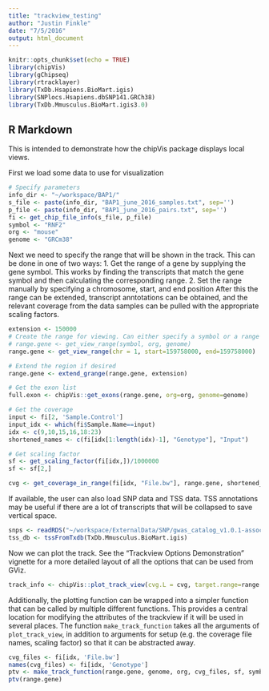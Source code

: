 ```yaml
---
title: "trackview_testing"
author: "Justin Finkle"
date: "7/5/2016"
output: html_document
---
```


```r
knitr::opts_chunk$set(echo = TRUE)
library(chipVis)
library(gChipseq)
library(rtracklayer)
library(TxDb.Hsapiens.BioMart.igis)
library(SNPlocs.Hsapiens.dbSNP141.GRCh38)
library(TxDb.Mmusculus.BioMart.igis3.0)
```

## R Markdown

This is intended to demonstrate how the chipVis package displays local views.

First we load some data to use for visualization
```r
# Specify parameters
info_dir <- "~/workspace/BAP1/"
s_file <- paste(info_dir, "BAP1_june_2016_samples.txt", sep='')
p_file <- paste(info_dir, "BAP1_june_2016_pairs.txt", sep='')
fi <- get_chip_file_info(s_file, p_file)
symbol <- "RNF2"
org <- "mouse"
genome <- "GRCm38"
```


Next we need to specify the range that will be shown in the track. This can be done
in one of two ways:
  1. Get the range of a gene by supplying the gene symbol. This works by finding the transcripts
     that match the gene symbol and then calculating the corresponding range.
  2. Set the range manually by specifying a chromosome, start, and end position
After this the range can be extended, transcript anntotations can be obtained, and the
relevant coverage from the data samples can be pulled with the appropriate scaling factors.
```r
extension <- 150000
# Create the range for viewing. Can either specify a symbol or a range
# range.gene <- get_view_range(symbol, org, genome)
range.gene <- get_view_range(chr = 1, start=159758000, end=159758000)

# Extend the region if desired
range.gene <- extend_grange(range.gene, extension)

# Get the exon list
full.exon <- chipVis::get_exons(range.gene, org=org, genome=genome)

# Get the coverage
input <- fi[2, 'Sample.Control']
input_idx <- which(fi$Sample.Name==input)
idx <- c(9,10,15,16,18:23)
shortened_names <- c(fi[idx[1:length(idx)-1], "Genotype"], "Input")

# Get scaling factor
sf <- get_scaling_factor(fi[idx,])/1000000
sf <- sf[2,]

cvg <- get_coverage_in_range(fi[idx, "File.bw"], range.gene, shortened_names, sf)
```

If available, the user can also load SNP data and TSS data. TSS annotations may be useful
if there are a lot of transcripts that will be collapsed to save vertical space.
```r
snps <- readRDS("~/workspace/ExternalData/SNP/gwas_catalog_v1.0.1-associations_e84_r2016-07-10.rds")
tss_db <- tssFromTxdb(TxDb.Mmusculus.BioMart.igis)
```

Now we can plot the track. See the "Trackview Options Demonstration" vignette for a more
detailed layout of all the options that can be used from GViz.
```r
track_info <- chipVis::plot_track_view(cvg.L = cvg, target.range=range.gene, sync = TRUE, genome=genome, transcripts.gr = full.exon, snp.gr = snps, tss.gr = tss_db)
```

Additionally, the plotting function can be wrapped into a simpler function that can be called by
multiple different functions. This provides a central location for modifying the attributes
of the trackview if it will be used in several places. The function `make_track_function`
takes all the arguments of `plot_track_view`, in addition to arguments for setup (e.g. the
coverage file names, scaling factor) so that it can be abstracted away.

```r
cvg_files <- fi[idx, 'File.bw']
names(cvg_files) <- fi[idx, 'Genotype']
ptv <- make_track_function(range.gene, genome, org, cvg_files, sf, symbol, full.exon)
ptv(range.gene)
```